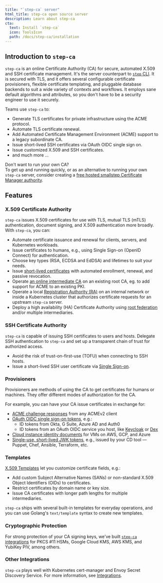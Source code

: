 ```yaml
---
title: "`step-ca` server"
html_title: step-ca open source server
description: Learn about step-ca
cta:
  text: Install `step-ca`
  icon: ToolsIcon
  path: /docs/step-ca/installation
---
```



## Introduction to `step-ca`

`step-ca` is an online Certificate Authority (CA) for secure, automated X.509 and SSH certificate management. 
It's the server counterpart to [`step` CLI](../step-cli).
It is secured with TLS,
and it offers several configurable certificate provisioners, flexible certificate templating, and pluggable database backends to suit a wide variety of contexts and workflows.
It employs sane default algorithms and attributes,
so you don't have to be a security engineer to use it securely.

Teams use `step-ca` to:
- Generate TLS certificates for private infrastructure using the ACME protocol.
- Automate TLS certificate renewal.
- Add Automated Certificate Management Environment (ACME) support to a legacy subordinate CA.
- Issue short-lived SSH certificates via OAuth OIDC single sign on.
- Issue customized X.509 and SSH certificates.
- and much more ...

<Alert severity="success">
  <AlertTitle>Don&apos;t want to run your own CA?</AlertTitle>
  <div>
    To get up and running quickly, or as an alternative to running your own
    <Code>step-ca</Code> server, consider creating a
    <a href="https://smallstep.com/signup?product=cm">free hosted smallstep Certificate Manager authority</a>.
  </div>
</Alert>

## Features

### X.509 Certificate Authority

`step-ca` issues X.509 certificates for use with TLS, mutual TLS (mTLS) authentication, document signing, and X.509 authentication more broadly.
With `step-ca`, you can:

- Automate certificate issuance and renewal for clients, servers, and Kubernetes workloads.
- Issue certificates to humans, e.g., using Single Sign-on (OpenID Connect) for authentication.
- Choose key types (RSA, ECDSA and EdDSA) and lifetimes to suit your needs.
- Issue [short-lived certificates](https://smallstep.com/blog/passive-revocation.html) with automated enrollment, renewal, and passive revocation.
- Operate [an online intermediate CA](https://smallstep.com/docs/tutorials/intermediate-ca-new-ca) on an existing root CA, eg. to add support for ACME to an existing PKI.
- Operate a local [Registration Authority (RA)](./registration-authority-ra-mode.mdx) on an internal network or inside a Kubernetes cluster that authorizes certificate requests for an upstream `step-ca` server.
- Deploy a high availability (HA) Certificate Authority using [root federation](https://smallstep.com/blog/step-v0.8.3-federation-root-rotation.html) and/or multiple intermediaries.


### SSH Certificate Authority

`step-ca` is capable of issuing SSH certificates to users and hosts. Delegate SSH authentication to `step-ca` and set up a transparent chain of trust for authorized access.

- Avoid the risk of trust-on-first-use (TOFU) when connecting to SSH hosts.
- Issue a short-lived SSH user certificate via [Single Sign-on](https://smallstep.com/blog/diy-single-sign-on-for-ssh/).

### Provisioners

Provisioners are methods of using the CA to get certificates for humans or machines.
They offer different modes of authorization for the CA.

For example, you can have your CA issue certificates in exchange for:
- [ACME challenge responses](../tutorials/acme-protocol-acme-clients.mdx) from any ACMEv2 client
- [OAuth OIDC single sign-on tokens](https://smallstep.com/blog/easily-curl-services-secured-by-https-tls.html), e.g.:
  - ID tokens from Okta, G Suite, Azure AD and Auth0
  - ID tokens from an OAuth OIDC service you host, like [Keycloak](https://www.keycloak.org/) or [Dex](https://github.com/dexidp/dex)
- [Cloud instance identity documents](https://smallstep.com/blog/embarrassingly-easy-certificates-on-aws-azure-gcp/) for VMs on AWS, GCP, and Azure
- [Single-use, short-lived JWK tokens](./provisioners.mdx#jwk), e.g., issued by your CD tool — Puppet, Chef, Ansible, Terraform, etc.

### Templates

[X.509 Templates](./templates.mdx#x509-templates) let you customize certificate fields, e.g.:
- Add custom Subject Alternative Names (SANs) or non-standard X.509 Object Identifiers (OIDs) to certificates.
- Restrict certificates by domain name or key size.
- Issue CA certificates with longer path lengths for multiple intermediaries.

`step-ca` ships with several built-in templates for everyday operations,
and you can use Golang's `text/template` syntax to create new templates.

### Cryptographic Protection

For strong protection of your CA signing keys, we've built [`step-ca` integrations](./configuration.mdx#cryptographic-protection) for PKCS #11 HSMs, Google Cloud KMS, AWS KMS, and YubiKey PIV, among others.

### Other Integrations

`step-ca` plays well with Kubernetes cert-manager and Envoy Secret Discovery Service. For more information, see [Integrations](./integrations.mdx).

